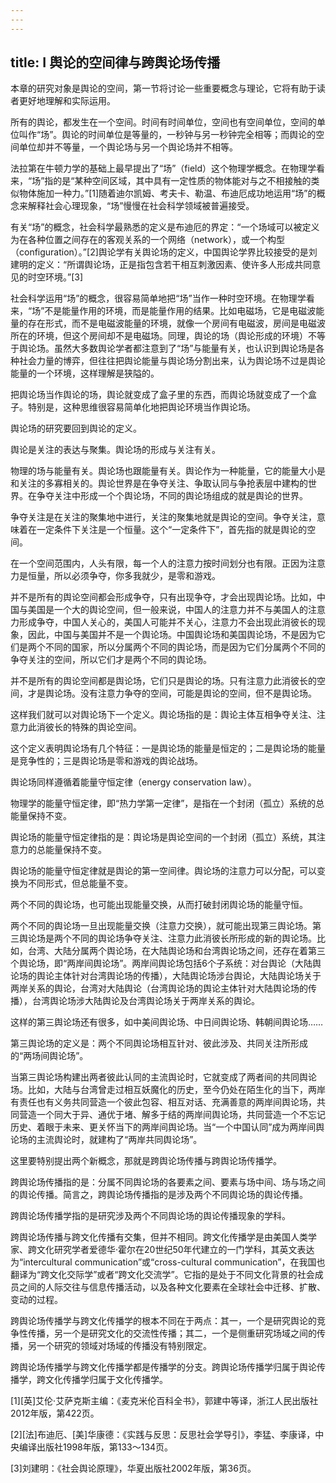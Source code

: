 ```yaml
---
---
---
```

title: Ⅰ 舆论的空间律与跨舆论场传播
---

本章的研究对象是舆论的空间，第一节将讨论一些重要概念与理论，它将有助于读者更好地理解和实际运用。

所有的舆论，都发生在一个空间。时间有时间单位，空间也有空间单位，空间的单位叫作“场”。舆论的时间单位是等量的，一秒钟与另一秒钟完全相等；而舆论的空间单位却并不等量，一个舆论场与另一个舆论场并不相等。

法拉第在牛顿力学的基础上最早提出了“场”（field）这个物理学概念。在物理学看来，“场”指的是“某种空间区域，其中具有一定性质的物体能对与之不相接触的类似物体施加一种力。”[1]随着迪尔凯姆、考夫卡、勒温、布迪厄成功地运用“场”的概念来解释社会心理现象，“场”慢慢在社会科学领域被普遍接受。

有关“场”的概念，社会科学最熟悉的定义是布迪厄的界定：“一个场域可以被定义为在各种位置之间存在的客观关系的一个网络（network），或一个构型（configuration）。”[2]舆论学有关舆论场的定义，中国舆论学界比较接受的是刘建明的定义：“所谓舆论场，正是指包含若干相互刺激因素、使许多人形成共同意见的时空环境。”[3]

社会科学运用“场”的概念，很容易简单地把“场”当作一种时空环境。在物理学看来，“场”不是能量作用的环境，而是能量作用的结果。比如电磁场，它是电磁波能量的存在形式，而不是电磁波能量的环境，就像一个房间有电磁波，房间是电磁波所在的环境，但这个房间却不是电磁场。同理，舆论的场（舆论形成的环境）不等于舆论场。虽然大多数舆论学者都注意到了“场”与能量有关，也认识到舆论场是各种社会力量的博弈，但往往把舆论能量与舆论场分割出来，认为舆论场不过是舆论能量的一个环境，这样理解是狭隘的。

把舆论场当作舆论的场，舆论就变成了盒子里的东西，而舆论场就变成了一个盒子。特别是，这种思维很容易简单化地把舆论环境当作舆论场。

舆论场的研究要回到舆论的定义。

舆论是关注的表达与聚集。舆论场的形成与关注有关。

物理的场与能量有关。舆论场也跟能量有关。舆论作为一种能量，它的能量大小是和关注的多寡相关的。舆论世界是在争夺关注、争取认同与争抢表层中建构的世界。在争夺关注中形成一个个舆论场，不同的舆论场组成的就是舆论的世界。

争夺关注是在关注的聚集地中进行，关注的聚集地就是舆论的空间。争夺关注，意味着在一定条件下关注是一个恒量。这个“一定条件下”，首先指的就是舆论的空间。

在一个空间范围内，人头有限，每一个人的注意力按时间划分也有限。正因为注意力是恒量，所以必须争夺，你多我就少，是零和游戏。

并不是所有的舆论空间都会形成争夺，只有出现争夺，才会出现舆论场。比如，中国与美国是一个大的舆论空间，但一般来说，中国人的注意力并不与美国人的注意力形成争夺，中国人关心的，美国人可能并不关心，注意力不会出现此消彼长的现象，因此，中国与美国并不是一个舆论场。中国舆论场和美国舆论场，不是因为它们是两个不同的国家，所以分属两个不同的舆论场，而是因为它们分属两个不同的争夺关注的空间，所以它们才是两个不同的舆论场。

并不是所有的舆论空间都是舆论场，它们只是舆论的场。只有注意力此消彼长的空间，才是舆论场。没有注意力争夺的空间，可能是舆论的空间，但不是舆论场。

这样我们就可以对舆论场下一个定义。舆论场指的是：舆论主体互相争夺关注、注意力此消彼长的特殊的舆论空间。

这个定义表明舆论场有几个特征：一是舆论场的能量是恒定的；二是舆论场的能量是竞争性的；三是舆论场是零和游戏的舆论战场。

舆论场同样遵循着能量守恒定律（energy conservation law）。

物理学的能量守恒定律，即“热力学第一定律”，是指在一个封闭（孤立）系统的总能量保持不变。

舆论场的能量守恒定律指的是：舆论场是舆论空间的一个封闭（孤立）系统，其注意力的总能量保持不变。

舆论场的能量守恒定律就是舆论的第一空间律。舆论场的注意力可以分配，可以变换为不同形式，但总能量不变。

两个不同的舆论场，也可能出现能量交换，从而打破封闭舆论场的能量守恒。

两个不同的舆论场一旦出现能量交换（注意力交换），就可能出现第三舆论场。第三舆论场是两个不同的舆论场争夺关注、注意力此消彼长所形成的新的舆论场。比如，台湾、大陆分属两个舆论场，在大陆舆论场和台湾舆论场之间，还存在着第三个舆论场，即“两岸间舆论场”。两岸间舆论场包括6个子系统：对台舆论（大陆舆论场的舆论主体针对台湾舆论场的传播），大陆舆论场涉台舆论，大陆舆论场关于两岸关系的舆论，台湾对大陆舆论（台湾舆论场的舆论主体针对大陆舆论场的传播），台湾舆论场涉大陆舆论及台湾舆论场关于两岸关系的舆论。

这样的第三舆论场还有很多，如中美间舆论场、中日间舆论场、韩朝间舆论场……

第三舆论场的定义是：两个不同舆论场相互针对、彼此涉及、共同关注所形成的“两场间舆论场”。

当第三舆论场构建出两者彼此认同的主流舆论时，它就变成了两者间的共同舆论场。比如，大陆与台湾曾走过相互妖魔化的历史，至今仍处在陌生化的当下，两岸有责任也有义务共同营造一个彼此包容、相互对话、充满善意的两岸间舆论场，共同营造一个同大于异、通优于堵、解多于结的两岸间舆论场，共同营造一个不忘记历史、着眼于未来、更关怀当下的两岸间舆论场。当“一个中国认同”成为两岸间舆论场的主流舆论时，就建构了“两岸共同舆论场”。

这里要特别提出两个新概念，那就是跨舆论场传播与跨舆论场传播学。

跨舆论场传播指的是：分属不同舆论场的各要素之间、要素与场中间、场与场之间的舆论传播。简言之，跨舆论场传播指的是涉及两个不同舆论场的舆论传播。

跨舆论场传播学指的是研究涉及两个不同舆论场的舆论传播现象的学科。

跨舆论场传播与跨文化传播有交集，但并不相同。跨文化传播学是由美国人类学家、跨文化研究学者爱德华·霍尔在20世纪50年代建立的一门学科，其英文表达为“intercultural communication”或“cross-cultural communication”，在我国也翻译为“跨文化交际学”或者“跨文化交流学”。它指的是处于不同文化背景的社会成员之间的人际交往与信息传播活动，以及各种文化要素在全球社会中迁移、扩散、变动的过程。

跨舆论场传播学与跨文化传播学的根本不同在于两点：其一，一个是研究舆论的竞争性传播，另一个是研究文化的交流性传播；其二，一个是侧重研究场域之间的传播，另一个研究的领域对场域的传播没有特别限定。

跨舆论场传播学与跨文化传播学都是传播学的分支。跨舆论场传播学归属于舆论传播学，跨文化传播学归属于文化传播学。

[1][英]艾伦·艾萨克斯主编：《麦克米伦百科全书》，郭建中等译，浙江人民出版社2012年版，第422页。

[2][法]布迪厄、[美]华康德：《实践与反思：反思社会学导引》，李猛、李康译，中央编译出版社1998年版，第133～134页。

[3]刘建明：《社会舆论原理》，华夏出版社2002年版，第36页。